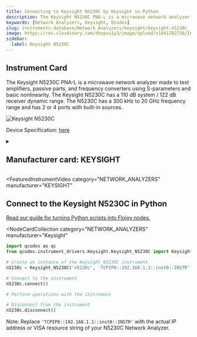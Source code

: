 ```yaml
---
title: Connecting to Keysight N5230C by Keysight in Python
description: The Keysight N5230C PNA-L is a microwave network analyzer made to test amplifiers, passive parts, and frequency converters using S-parameters and basic nonlinearity. The Keysight N5230C has a 110 dB system / 122 dB receiver dynamic range. The N5230C has a 300 kHz to 20 GHz frequency range and has 2 or 4 ports with built-in sources.
keywords: [Network Analyzers, Keysight, QCodes]
slug: instruments-database/Network Analyzers/keysight/keysight-n5230c
image: https://res.cloudinary.com/dhopxs1y3/image/upload/v1691782736/Instruments/Network%20Analyzer/Keysight-N5230C/Keysight-N5230C.jpg
sidebar:
  label: Keysight N5230C
---
```



## Instrument Card

The Keysight N5230C PNA-L is a microwave network analyzer made to test amplifiers, passive parts, and frequency converters using S-parameters and basic nonlinearity. The Keysight N5230C has a 110 dB system / 122 dB receiver dynamic range. The N5230C has a 300 kHz to 20 GHz frequency range and has 2 or 4 ports with built-in sources.

![Keysight N5230C](https://res.cloudinary.com/dhopxs1y3/image/upload/v1691782736/Instruments/Network%20Analyzer/Keysight-N5230C/Keysight-N5230C.jpg)

Device Specification: [here](https://www.keysight.com/us/en/assets/7018-01701/data-sheets/5989-7607.pdf)

<details style={{ marginTop: "15px"}}>
<summary><h2 style={{display:'inline'}}>Manufacturer card: KEYSIGHT</h2></summary>

![KEYSIGHT](https://res.cloudinary.com/dhopxs1y3/image/upload/v1692125973/Instruments/Vendor%20Logos/Keysight.png)

Keysight Technologies, or Keysight, is an American company that manufactures electronics test and measurement equipment and software

- Headquarters: USA
- Yearly Revenue (millions, USD): 5420
- Vendor Website: [here](https://www.keysight.com/us/en/home.html)

</details>


<FeaturedInstrumentVideo
  category="NETWORK_ANALYZERS"
  manufacturer="KEYSIGHT"
></FeaturedInstrumentVideo>

## Connect to the Keysight N5230C in Python

[Read our guide for turning Python scripts into Flojoy nodes.](https://docs.flojoy.ai/contribution/blocks/custom-flojoy-block/)


<Tabs>
<TabItem value="Flojoy" label="Flojoy" className="flojoy-instrument-tabs">

<NodeCardCollection
  category="NETWORK_ANALYZERS"
  manufacturer="Keysight"
></NodeCardCollection>

</TabItem>
<TabItem value="QCodes" label="QCodes">

```python
import qcodes as qc
from qcodes.instrument_drivers.Keysight.Keysight_N5230C import Keysight_N5230C

# Create an instance of the Keysight_N5230C instrument
n5230c = Keysight_N5230C('n5230c', 'TCPIP0::192.168.1.1::inst0::INSTR')

# Connect to the instrument
n5230c.connect()

# Perform operations with the instrument

# Disconnect from the instrument
n5230c.disconnect()
```

Note: Replace `'TCPIP0::192.168.1.1::inst0::INSTR'` with the actual IP address or VISA resource string of your N5230C Network Analyzer.

</TabItem>
</Tabs>
